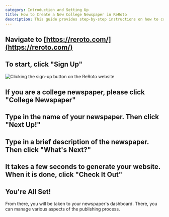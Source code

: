 ```yaml
---
category: Introduction and Setting Up
title: How to Create a New College Newspaper in ReRoto
description: This guide provides step-by-step instructions on how to create a new college newspaper using ReRoto. It explains how to sign up, select the college newspaper option, input the newspaper name and description, generate the website, and access the newspaper's dashboard for managing the publishing process.
---
```


## Navigate to [https://reroto.com/](https://reroto.com/)

## To start, click "Sign Up"

![Clicking the sign-up button on the ReRoto website](@/images/signup-homepage.png)

## If you are a college newspaper, please click "College Newspaper"

## Type in the name of your newspaper. Then click "Next Up!"

## Type in a brief description of the newspaper. Then click "What's Next?"

## It takes a few seconds to generate your website. When it is done, click "Check It Out"

## You're All Set!

From there, you will be taken to your newspaper's dashboard. There, you can manage various aspects of the publishing process.
